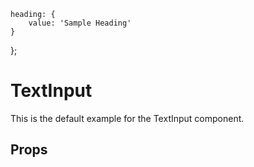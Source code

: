     heading: {
        value: 'Sample Heading'
    }
};

<Meta title="Components/TextInput" component={TextInput} />

# TextInput
This is the default example for the TextInput component.

<Preview>
    <Story name="Example">
        <TextInput fields={fields} />
    </Story>
</Preview>

## Props
<Props of={TextInput} />
